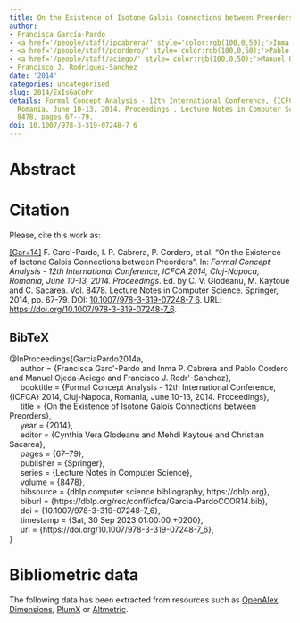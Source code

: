 ```yaml
---
title: On the Existence of Isotone Galois Connections between Preorders
author:
- Francisca García-Pardo
- <a href='/people/staff/ipcabrera/' style='color:rgb(100,0,50);'>Inma P. Cabrera</a>
- <a href='/people/staff/pcordero/' style='color:rgb(100,0,50);'>Pablo Cordero</a>
- <a href='/people/staff/aciego/' style='color:rgb(100,0,50);'>Manuel Ojeda-Aciego</a>
- Francisco J. Rodríguez-Sanchez
date: '2014'
categories: uncategorised
slug: 2014/ExIsGaCoPr
details: Formal Concept Analysis - 12th International Conference, {ICFCA} 2014, Cluj-Napoca,
  Romania, June 10-13, 2014. Proceedings , Lecture Notes in Computer Science vol.
  8478, pages 67--79.
doi: 10.1007/978-3-319-07248-7_6
---
```




# Abstract










# Citation
Please, cite this work as:


<a name=bib-GarciaPardo2014a></a>[[Gar+14]](#cite-GarciaPardo2014a) F. Garc\'\ia-Pardo, I. P. Cabrera, P. Cordero, et al. “On the Existence of Isotone Galois Connections between Preorders”. In: _Formal Concept Analysis - 12th International Conference, ICFCA 2014, Cluj-Napoca, Romania, June 10-13, 2014. Proceedings_. Ed. by C. V. Glodeanu, M. Kaytoue and C. Sacarea. Vol. 8478. Lecture Notes in Computer Science. Springer, 2014, pp. 67-79. DOI: [10.1007/978-3-319-07248-7\_6](https://doi.org/10.1007%2F978-3-319-07248-7%5C_6). URL: [https://doi.org/10.1007/978-3-319-07248-7\_6](https://doi.org/10.1007/978-3-319-07248-7\_6).

::: {.callout-note appearance="minimal" collapse=true}

## BibTeX

@InProceedings{GarciaPardo2014a,<br>&nbsp;&nbsp;&nbsp;&nbsp;  author = {Francisca Garc\'\ia-Pardo and Inma P. Cabrera and Pablo Cordero and Manuel Ojeda-Aciego and Francisco J. Rodr\'\iguez-Sanchez},<br>&nbsp;&nbsp;&nbsp;&nbsp;  booktitle = {Formal Concept Analysis - 12th International Conference, {ICFCA} 2014, Cluj-Napoca, Romania, June 10-13, 2014. Proceedings},<br>&nbsp;&nbsp;&nbsp;&nbsp;  title = {On the Existence of Isotone Galois Connections between Preorders},<br>&nbsp;&nbsp;&nbsp;&nbsp;  year = {2014},<br>&nbsp;&nbsp;&nbsp;&nbsp;  editor = {Cynthia Vera Glodeanu and Mehdi Kaytoue and Christian Sacarea},<br>&nbsp;&nbsp;&nbsp;&nbsp;  pages = {67--79},<br>&nbsp;&nbsp;&nbsp;&nbsp;  publisher = {Springer},<br>&nbsp;&nbsp;&nbsp;&nbsp;  series = {Lecture Notes in Computer Science},<br>&nbsp;&nbsp;&nbsp;&nbsp;  volume = {8478},<br>&nbsp;&nbsp;&nbsp;&nbsp;  bibsource = {dblp computer science bibliography, https://dblp.org},<br>&nbsp;&nbsp;&nbsp;&nbsp;  biburl = {https://dblp.org/rec/conf/icfca/Garcia-PardoCCOR14.bib},<br>&nbsp;&nbsp;&nbsp;&nbsp;  doi = {10.1007/978-3-319-07248-7\_6},<br>&nbsp;&nbsp;&nbsp;&nbsp;  timestamp = {Sat, 30 Sep 2023 01:00:00 +0200},<br>&nbsp;&nbsp;&nbsp;&nbsp;  url = {https://doi.org/10.1007/978-3-319-07248-7\_6},<br>}

:::



# Bibliometric data


The following data has been extracted from resources such as [OpenAlex](https://openalex.org/), [Dimensions](https://app.dimensions.ai/), [PlumX](https://www.elsevier.com/insights/metrics/plumx) or [Altmetric](https://www.altmetric.com/).

<div style="display: flex; justify-content: center; align-items: center; height: 100%;">
<span class="__dimensions_badge_embed__" data-doi="10.1007/978-3-319-07248-7_6" data-legend="always"></span></div><script async src="https://badge.dimensions.ai/badge.js" charset="utf-8"></script>

<div style="display: flex; justify-content: center; align-items: center; height: 100%;">
<a href="https://plu.mx/plum/a/?doi=10.1007/978-3-319-07248-7_6" class="plumx-details" data-site="plum" data-hide-when-empty="true">On the Existence of Isotone Galois Connections between Preorders</a></div>

<div style="display: flex; justify-content: center; align-items: center; height: 100%;">
<script type="text/javascript" src="https://d1bxh8uas1mnw7.cloudfront.net/assets/embed.js"></script><div data-badge-type="medium-donut" class="altmetric-embed" data-badge-details="right" data-doi="10.1007/978-3-319-07248-7_6"></div></div>


## Cites

The following graph plots the number of cites received by this work from its publication, on a yearly basis.

```r
#| echo: false
#| results: asis
#| warning: false
#| message: false
source(here::here('scripts', 'manage_publications.R'))
df <- readRDS('citation_history.rds')
plot_citation_history(df)
```



## Papers citing this work

The following is a non-exhaustive list of papers that cite this work:


<a name=bib-Cabrera_2019></a>[[1]](#cite-Cabrera_2019) I. P. Cabrera, P. Cordero, E. Muñoz-Velasco, et al. “A Relational Extension of Galois Connections”. In: _Formal Concept Analysis_. Springer International Publishing, 2019, p. 290–303. ISBN: 9783030214623. DOI: [10.1007/978-3-030-21462-3_19](https://doi.org/10.1007%2F978-3-030-21462-3_19). URL: [http://dx.doi.org/10.1007/978-3-030-21462-3_19](http://dx.doi.org/10.1007/978-3-030-21462-3_19).

<a name=bib-Cabrera_20191></a>[[2]](#cite-Cabrera_20191) I. P. Cabrera, P. Cordero, E. Muñoz-Velasco, et al. “Towards fuzzy relational Galois connections between fuzzy T-digraphs”. In: _Proceedings of the 2019 Conference of the International Fuzzy Systems Association and the European Society for Fuzzy Logic and Technology (EUSFLAT 2019)_. eusflat-19. Atlantis Press, 2019. DOI: [10.2991/eusflat-19.2019.112](https://doi.org/10.2991%2Feusflat-19.2019.112). URL: [http://dx.doi.org/10.2991/eusflat-19.2019.112](http://dx.doi.org/10.2991/eusflat-19.2019.112).

<a name=bib-Cabrera_2020></a>[[3]](#cite-Cabrera_2020) I. P. Cabrera, P. Cordero, E. Muñoz‐Velasco, et al. “Relational Galois connections between transitive fuzzy digraphs”. In: _Mathematical Methods in the Applied Sciences_ 43.9 (Feb. 2020), p. 5673–5680. ISSN: 1099-1476. DOI: [10.1002/mma.6302](https://doi.org/10.1002%2Fmma.6302). URL: [http://dx.doi.org/10.1002/mma.6302](http://dx.doi.org/10.1002/mma.6302).

<a name=bib-Cabrera_2017></a>[[4]](#cite-Cabrera_2017) I. Cabrera, P. Cordero, F. García-Pardo, et al. “On the construction of adjunctions between a fuzzy preposet and an unstructured set”. In: _Fuzzy Sets and Systems_ 320 (Aug. 2017), p. 81–92. ISSN: 0165-0114. DOI: [10.1016/j.fss.2016.09.013](https://doi.org/10.1016%2Fj.fss.2016.09.013). URL: [http://dx.doi.org/10.1016/j.fss.2016.09.013](http://dx.doi.org/10.1016/j.fss.2016.09.013).

<a name=bib-Cabrera_2023></a>[[5]](#cite-Cabrera_2023) I. Cabrera, P. Cordero, E. Muñoz-Velasco, et al. “Fuzzy relational Galois connections between fuzzy transitive digraphs”. In: _Fuzzy Sets and Systems_ 463 (Jul. 2023), p. 108456. ISSN: 0165-0114. DOI: [10.1016/j.fss.2022.12.012](https://doi.org/10.1016%2Fj.fss.2022.12.012). URL: [http://dx.doi.org/10.1016/j.fss.2022.12.012](http://dx.doi.org/10.1016/j.fss.2022.12.012).

<a name=bib-Garc_a_Pardo_2014></a>[[6]](#cite-Garc_a_Pardo_2014) F. García-Pardo, I. P. Cabrera, P. Cordero, et al. “On Adjunctions between Fuzzy Preordered Sets: Necessary Conditions”. In: _Rough Sets and Current Trends in Soft Computing_. Springer International Publishing, 2014, p. 211–221. ISBN: 9783319086446. DOI: [10.1007/978-3-319-08644-6_22](https://doi.org/10.1007%2F978-3-319-08644-6_22). URL: [http://dx.doi.org/10.1007/978-3-319-08644-6_22](http://dx.doi.org/10.1007/978-3-319-08644-6_22).

<a name=bib-Garcia_Pardo_2015></a>[[7]](#cite-Garcia_Pardo_2015) F. Garcia-Pardo, I. Cabrera, P. Cordero, et al. “On Fuzzy Preordered Sets and Monotone Galois Connections”. In: _2015 IEEE Symposium Series on Computational Intelligence_. IEEE, Dec. 2015, p. 990–994. DOI: [10.1109/ssci.2015.144](https://doi.org/10.1109%2Fssci.2015.144). URL: [http://dx.doi.org/10.1109/ssci.2015.144](http://dx.doi.org/10.1109/ssci.2015.144).

